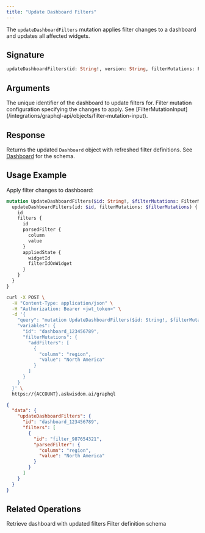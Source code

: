 ```yaml
---
title: "Update Dashboard Filters"
---
```


The `updateDashboardFilters` mutation applies filter changes to a dashboard and updates all affected widgets.

## Signature

```graphql
updateDashboardFilters(id: String!, version: String, filterMutations: FilterMutationInput!): Dashboard!
```

## Arguments

<ParamField path="id" type="String!" required>
  The unique identifier of the dashboard to update filters for.
</ParamField>

<ParamField path="filterMutations" type="FilterMutationInput!" required>
  Filter mutation configuration specifying the changes to apply. See [FilterMutationInput](/integrations/graphql-api/objects/filter-mutation-input).
</ParamField>

## Response

Returns the updated `Dashboard` object with refreshed filter definitions. See [Dashboard](/integrations/graphql-api/objects/dashboard) for the schema.

## Usage Example

Apply filter changes to dashboard:

```graphql
mutation UpdateDashboardFilters($id: String!, $filterMutations: FilterMutationInput!) {
  updateDashboardFilters(id: $id, filterMutations: $filterMutations) {
    id
    filters {
      id
      parsedFilter {
        column
        value
      }
      appliedState {
        widgetId
        filterIdOnWidget
      }
    }
  }
}
```

<RequestExample>

```bash Request
curl -X POST \
  -H "Content-Type: application/json" \
  -H "Authorization: Bearer <jwt_token>" \
  -d '{
    "query": "mutation UpdateDashboardFilters($id: String!, $filterMutations: FilterMutationInput!) { updateDashboardFilters(id: $id, filterMutations: $filterMutations) { id filters { id parsedFilter { column value } } } }",
    "variables": {
      "id": "dashboard_123456789",
      "filterMutations": {
        "addFilters": [
          {
            "column": "region",
            "value": "North America"
          }
        ]
      }
    }
  }' \
  https://{ACCOUNT}.askwisdom.ai/graphql
```

</RequestExample>

<ResponseExample>

```json Response
{
  "data": {
    "updateDashboardFilters": {
      "id": "dashboard_123456789",
      "filters": [
        {
          "id": "filter_987654321",
          "parsedFilter": {
            "column": "region",
            "value": "North America"
          }
        }
      ]
    }
  }
}
```

</ResponseExample>

## Related Operations

<CardGroup cols={2}>
  <Card title="Dashboard Query" icon="search" href="/integrations/graphql-api/queries/dashboard/dashboard">
    Retrieve dashboard with updated filters
  </Card>
  <Card title="DashboardFilterDefinition Object" icon="filter" href="/integrations/graphql-api/objects/dashboard-filter-definition">
    Filter definition schema
  </Card>
</CardGroup>
